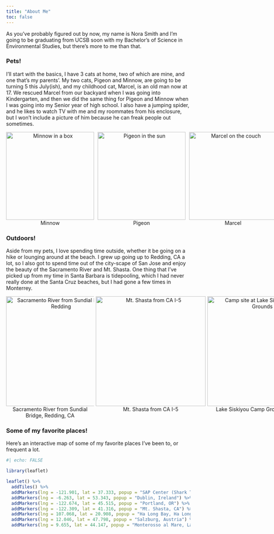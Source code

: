 ```yaml
---
title: "About Me"
toc: false
---
```


As you've probably figured out by now, my name is Nora Smith and I'm going to be graduating from UCSB soon with my Bachelor's of Science in Environmental Studies, but there's more to me than that.

### Pets!

I'll start with the basics, I have 3 cats at home, two of which are mine, and one that's my parents'. My two cats, Pigeon and Minnow, are going to be turning 5 this July(ish), and my childhood cat, Marcel, is an old man now at 17. We rescued Marcel from our backyard when I was going into Kindergarten, and then we did the same thing for Pigeon and Minnow when I was going into my Senior year of high school. I also have a jumping spider, and he likes to watch TV with me and my roommates from his enclosure, but I won't include a picture of him because he can freak people out sometimes.

<div style="width: 750px; margin: 0 auto; overflow: hidden;">

<figure style="float: left; width: 240px; margin: 0 10px 0 0; text-align: center;"><img src="images/minnow.jpeg" width="240" alt="Minnow in a box"><figcaption>Minnow</figcaption></figure>

<figure style="float: left; width: 240px; margin: 0 10px 0 0; text-align: center;"><img src="images/pigeon.jpeg" width="240" alt="Pigeon in the sun"><figcaption>Pigeon</figcaption></figure>

<figure style="float: left; width: 240px; margin: 0; text-align: center;"><img src="images/marcel.jpeg" width="240" alt="Marcel on the couch"><figcaption>Marcel</figcaption></figure>

</div>

### Outdoors!

Aside from my pets, I love spending time outside, whether it be going on a hike or lounging around at the beach. I grew up going up to Redding, CA a lot, so I also got to spend time out of the city-scape of San Jose and enjoy the beauty of the Sacramento River and Mt. Shasta. One thing that I've picked up from my time in Santa Barbara is tidepooling, which I had never really done at the Santa Cruz beaches, but I had gone a few times in Monterrey.

<div style="width: 900px; margin: 0 auto; overflow: hidden;">

<figure style="float: left; width: 240px; margin: 0 5px 0 0; text-align: center;"><img src="images/sac_river.jpeg" height="300px; width: 100%; object-fit: cover;" alt="Sacramento River from Sundial Bridge, Redding"><figcaption>Sacramento River from Sundial Bridge, Redding, CA</figcaption></figure>

<figure style="float: left; margin: 0 5px 0 0; text-align: center;"><img src="images/mt_shasta.JPG" height="300px; width: 100%; object-fit: cover;" alt="Mt. Shasta from CA I-5"><figcaption>Mt. Shasta from CA I-5</figcaption></figure>

<figure style="float: left; width: 240px; margin: 0 ; text-align: center;"><img src="images/lake_siskiyou.jpeg" height="300px; width: 100%; object-fit: cover;" alt="Camp site at Lake Siskiyou Camp Grounds"><figcaption>Lake Siskiyou Camp Grounds</figcaption></figure>

</div>

### Some of my favorite places!

Here's an interactive map of some of my favorite places I've been to, or frequent a lot.

```r
#| echo: FALSE

library(leaflet)

leaflet() %>%
  addTiles() %>%
  addMarkers(lng = -121.901, lat = 37.333, popup = "SAP Center (Shark Tank), San Jose, CA") %>%
  addMarkers(lng = -6.263, lat = 53.343, popup = "Dublin, Ireland") %>%
  addMarkers(lng = -122.674, lat = 45.515, popup = "Portland, OR") %>%
  addMarkers(lng = -122.309, lat = 41.316, popup = "Mt. Shasta, CA") %>%
  addMarkers(lng = 107.068, lat = 20.908, popup = "Ha Long Bay, Ha Long, Vietnam") %>%
  addMarkers(lng = 12.046, lat = 47.798, popup = "Salzburg, Austria") %>% 
  addMarkers(lng = 9.655, lat = 44.147, popup = "Monterosso al Mare, La Spezia, Italy")

  
```
